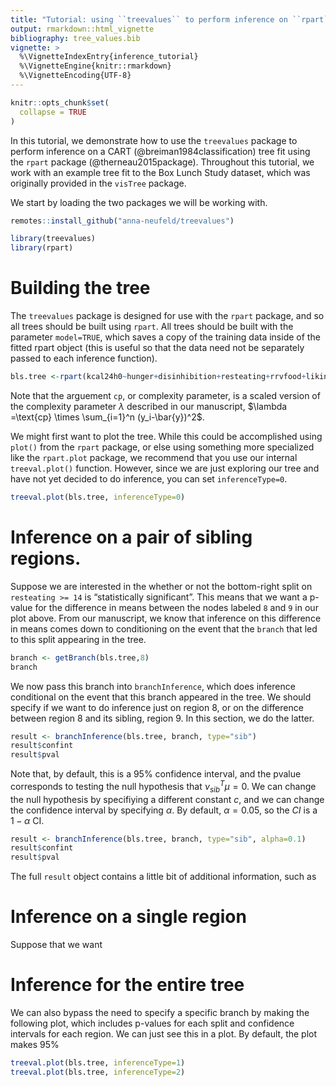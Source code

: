 ```yaml
---
title: "Tutorial: using ``treevalues`` to perform inference on ``rpart`` trees"
output: rmarkdown::html_vignette
bibliography: tree_values.bib
vignette: >
  %\VignetteIndexEntry{inference_tutorial}
  %\VignetteEngine{knitr::rmarkdown}
  %\VignetteEncoding{UTF-8}
---
```


```r
knitr::opts_chunk$set(
  collapse = TRUE
)
```

In this tutorial, we demonstrate how to use the ``treevalues`` package to perform inference on a CART (@breiman1984classification) tree fit using the ``rpart`` package (@therneau2015package). Throughout this tutorial, we work with an example tree fit to the Box Lunch Study dataset, which was originally provided in the ``visTree`` package. 

We start by loading the two packages we will be working with. 

```r
remotes::install_github("anna-neufeld/treevalues")
```

```r
library(treevalues)
library(rpart)
```

# Building the tree

The ``treevalues`` package is designed for use with the ``rpart`` package, and so all trees should be built using ``rpart``. All trees should be built with the parameter ``model=TRUE``, which saves a copy of the training data inside of the fitted rpart object (this is useful so that the data need not be separately passed to each inference function). 

```r
bls.tree <-rpart(kcal24h0~hunger+disinhibition+resteating+rrvfood+liking+wanting, model = TRUE, data = blsdata, cp=0.02)
```

Note that the arguement ``cp``, or complexity parameter, is a scaled version of the complexity parameter $\lambda$ described in our manuscript, $\lambda =\text{cp} \times \sum_{i=1}^n (y_i-\bar{y})^2$. 

We might first want to plot the tree. While this could be accomplished using ``plot()`` from the ``rpart`` package, or else using something more specialized like the ``rpart.plot`` package, we recommend that you use our internal ``treeval.plot()`` function. However, since we are just exploring our tree and have not yet decided to do inference, you can set ``inferenceType=0``.  

```r
treeval.plot(bls.tree, inferenceType=0)
```

# Inference on a pair of sibling regions. 

Suppose we are interested in the whether or not the bottom-right split on ``resteating >= 14`` is "statistically significant". This means that we want a p-value for the difference in means between the nodes labeled ``8`` and ``9`` in our plot above. From our manuscript, we know that inference on this difference in means comes down to conditioning on the event that the ``branch`` that led to this split appearing in the tree.

```r
branch <- getBranch(bls.tree,8)
branch
```

We now pass this branch into ``branchInference``, which does inference conditional on the event that this branch appeared in the tree. We should specify if we want to do inference just on region 8, or on the difference between region 8 and its sibling, region 9. In this section, we do the latter.

```r
result <- branchInference(bls.tree, branch, type="sib")
result$confint
result$pval
```

Note that, by default, this is a 95% confidence interval, and the pvalue corresponds to testing the null hypothesis that $\nu_{sib}^T \mu = 0$. We can change the null hypothesis by specifiying a different constant $c$, and we can change the confidence interval by specifying $\alpha$. By default, $\alpha=0.05$, so the $CI$ is a $1-\alpha$ CI. 

```r
result <- branchInference(bls.tree, branch, type="sib", alpha=0.1)
result$confint
result$pval
```

The full ``result`` object contains a little bit of additional information, such as

# Inference on a single region

Suppose that we want

# Inference for the entire tree

We can also bypass the need to specify a specific branch by making the following plot, which includes p-values for each split and confidence intervals for each region. We can just see this in a plot. By default, the plot makes 95%

```r
treeval.plot(bls.tree, inferenceType=1)
treeval.plot(bls.tree, inferenceType=2)
```


